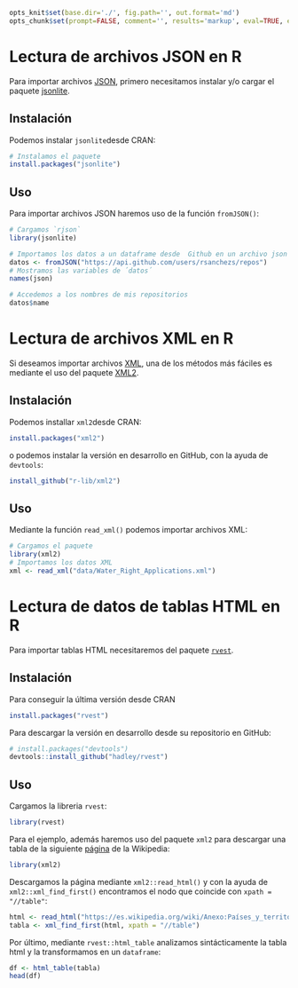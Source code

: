 ```r
opts_knit$set(base.dir='./', fig.path='', out.format='md')
opts_chunk$set(prompt=FALSE, comment='', results='markup', eval=TRUE, echo=TRUE)
```


<!-- ```{r, include=FALSE} -->
<!-- tutorial::go_interactive() -->
<!-- ``` -->





# Lectura de archivos JSON en R

Para importar archivos [JSON](http://json.org/), primero necesitamos instalar y/o cargar el paquete [jsonlite](https://cran.r-project.org/web/packages/jsonlite/vignettes/json-aaquickstart.html).

## Instalación

Podemos instalar `jsonlite`desde CRAN:

```r
# Instalamos el paquete
install.packages("jsonlite")
```

## Uso

Para importar archivos JSON haremos uso de la función `fromJSON()`:


```r
# Cargamos `rjson`
library(jsonlite)
```


```r
# Importamos los datos a un dataframe desde  Github en un archivo json
datos <- fromJSON("https://api.github.com/users/rsanchezs/repos")
# Mostramos las variables de ´datos´
names(json)
```

```r
# Accedemos a los nombres de mis repositorios
datos$name
```


# Lectura de archivos XML en R

Si deseamos importar archivos [XML](https://es.wikipedia.org/wiki/Extensible_Markup_Language), una de los métodos más fáciles es mediante el uso del paquete [XML2](https://www.rdocumentation.org/packages/xml2/versions/1.1.1).

## Instalación

Podemos installar `xml2`desde CRAN:

```r
install.packages("xml2")
```

o podemos instalar la versión en desarrollo en GitHub, con la ayuda de `devtools`:

```r
install_github("r-lib/xml2")
```

## Uso

Mediante la función `read_xml()` podemos importar archivos XML:

```r
# Cargamos el paquete
library(xml2)
# Importamos los datos XML 
xml <- read_xml("data/Water_Right_Applications.xml")
```



# Lectura de datos de tablas HTML en R

Para importar tablas HTML necesitaremos del paquete [`rvest`](https://www.rdocumentation.org/packages/rvest/versions/0.3.2).

## Instalación 

Para conseguir la última versión desde CRAN

```r
install.packages("rvest")
```

Para descargar la versión en desarrollo desde su repositorio en GitHub:

```r
# install.packages("devtools")
devtools::install_github("hadley/rvest")
```


## Uso

Cargamos la libreria `rvest`:

```r
library(rvest)
```

Para el ejemplo, además haremos uso del paquete `xml2` para descargar una tabla de la siguiente [página]("https://es.wikipedia.org/wiki/Anexo:Países_y_territorios_dependientes_por_población) de la Wikipedia:

```r
library(xml2)
```

Descargamos la página mediante `xml2::read_html()` y con la ayuda de `xml2::xml_find_first()` encontramos el nodo que coincide con `xpath = "//table"`:

```r
html <- read_html("https://es.wikipedia.org/wiki/Anexo:Países_y_territorios_dependientes_por_población")
tabla <- xml_find_first(html, xpath = "//table")
```

Por último, mediante `rvest::html_table` analizamos sintácticamente la tabla html y la transformamos en un `dataframe`:

```r
df <- html_table(tabla)
head(df)
```



















